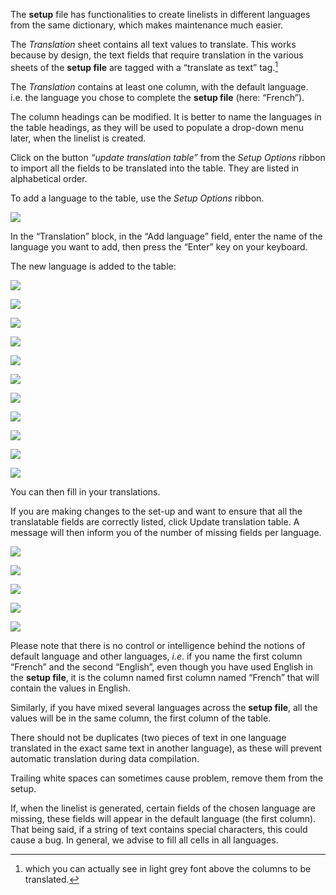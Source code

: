 
The **setup** file has functionalities to create linelists in different languages from the same dictionary, which makes maintenance much easier.

The *Translation* sheet contains all text values to translate. This works because by design,  the text fields that require translation in the various sheets of the **setup file** are tagged with a "translate as text" tag.^[which you can actually see in light grey font above the columns to be translated.]

The *Translation* contains at least one column, with the default language. i.e. the language you chose to complete the **setup file** (here: "French").

The column headings can be modified. It is better to name the languages in the table headings, as they will be used to populate a drop-down menu later, when the linelist is created.

Click on the button *"update translation table"* from the *Setup Options* ribbon to import all the fields to be translated into the table. They are listed in alphabetical order.

To add a language to the table, use the *Setup Options* ribbon.

![](imgs/im-103-translations-sheet.png)

In the "Translation" block, in the "Add language" field, enter the name of the language you want to add, then press the "Enter" key on your keyboard.

The new language is added to the table:

![](imgs/im-104-translations-sheet.png){fig-align="center"}

![](imgs/fleche.png){fig-align="center"}

![](imgs/im-105-translations-sheet.png){fig-align="center"}

![](imgs/fleche.png){fig-align="center"}

![](imgs/im-106-translations-sheet.png){fig-align="center"}

![](imgs/fleche.png){fig-align="center"}

![](imgs/im-107-translations-sheet.png){fig-align="center"}

![](imgs/fleche.png){fig-align="center"}

![](imgs/im-108-translations-sheet.png){fig-align="center"}

![](imgs/fleche.png){fig-align="center"}

![](imgs/im-109-translations-sheet.png){fig-align="center"}

You can then fill in your translations.

If you are making changes to the set-up and want to ensure that all the translatable fields are correctly listed, click Update translation table. A message will then inform you of the number of missing fields per language.

![](imgs/im-110-translations-sheet.png){fig-align="center"}

![](imgs/fleche.png){fig-align="center"}

![](imgs/im-111-translations-sheet.png){fig-align="center"}

![](imgs/fleche.png){fig-align="center"}

![](imgs/im-112-translations-sheet.png){fig-align="center"}

::: callout-note
Please note that there is no control or intelligence behind the notions of default language and other languages, *i.e*. if you name the first column "French" and the second "English", even though you have used English in the **setup file**, it is the column named first column named "French" that will contain the values in English.

Similarly, if you have mixed several languages across the **setup file**, all the values will be in the same column, the first column of the table.
:::


::: callout-note
There should not be duplicates (two pieces of text in one language translated in the exact same text in another language), as these will prevent automatic translation during data compilation.
:::

::: callout-note
Trailing white spaces can sometimes cause problem, remove them from the setup.
:::

::: callout-note
If, when the linelist is generated, certain fields of the chosen language are missing, these fields will appear in the default language (the first column). That being said, if a string of text contains special characters, this could cause a bug. In general, we advise to fill all cells in all languages.
:::
